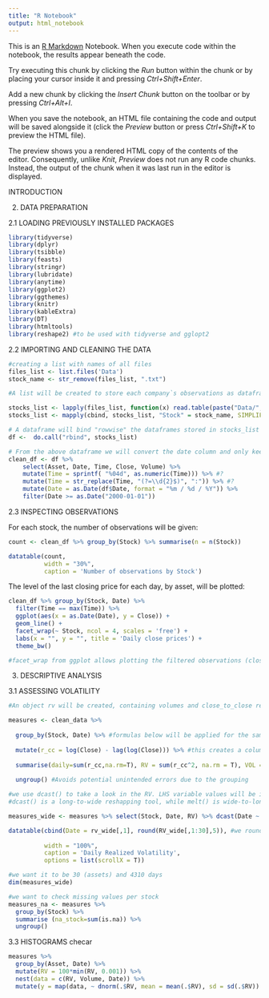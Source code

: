 ---
title: "R Notebook"
output: html_notebook
---

This is an [R Markdown](http://rmarkdown.rstudio.com) Notebook. When you execute code within the notebook, the results appear beneath the code. 

Try executing this chunk by clicking the *Run* button within the chunk or by placing your cursor inside it and pressing *Ctrl+Shift+Enter*. 


Add a new chunk by clicking the *Insert Chunk* button on the toolbar or by pressing *Ctrl+Alt+I*.

When you save the notebook, an HTML file containing the code and output will be saved alongside it (click the *Preview* button or press *Ctrl+Shift+K* to preview the HTML file).

The preview shows you a rendered HTML copy of the contents of the editor. Consequently, unlike *Knit*, *Preview* does not run any R code chunks. Instead, the output of the chunk when it was last run in the editor is displayed.

INTRODUCTION

2. DATA PREPARATION

2.1 LOADING PREVIOUSLY INSTALLED PACKAGES

```{r}
library(tidyverse)
library(dplyr)
library(tsibble)
library(feasts)
library(stringr)
library(lubridate)
library(anytime)
library(ggplot2)
library(ggthemes)
library(knitr)
library(kableExtra)
library(DT)
library(htmltools)
library(reshape2) #to be used with tidyverse and gglopt2
```

2.2 IMPORTING AND CLEANING THE DATA

```{r}

#creating a list with names of all files 
files_list <- list.files('Data')
stock_name <- str_remove(files_list, ".txt")

#A list will be created to store each company`s observations as dataframes 

stocks_list <- lapply(files_list, function(x) read.table(paste("Data/",x,sep = ""), header=T, sep = ",")) 
stocks_list <- mapply(cbind, stocks_list, "Stock" = stock_name, SIMPLIFY=F)

# A dataframe will bind "rowwise" the dataframes stored in stocks_list 
df <-  do.call("rbind", stocks_list)

# From the above dataframe we will convert the date column and only keep observations starting in 2000
clean_df <- df %>% 
    select(Asset, Date, Time, Close, Volume) %>%
    mutate(Time = sprintf( "%04d", as.numeric(Time))) %>% #?
    mutate(Time = str_replace(Time, "(?=\\d{2}$)", ":")) %>% #?
    mutate(Date = as.Date(df$Date, format = "%m / %d / %Y")) %>% 
    filter(Date >= as.Date("2000-01-01")) 

```

2.3 INSPECTING OBSERVATIONS

For each stock, the number of observations will be given:

```{R}
count <- clean_df %>% group_by(Stock) %>% summarise(n = n(Stock))

datatable(count, 
          width = "30%", 
          caption = 'Number of observations by Stock')
```

The level of the last closing price for each day, by asset, will be plotted:

```{R}
clean_df %>% group_by(Stock, Date) %>% 
  filter(Time == max(Time)) %>% 
  ggplot(aes(x = as.Date(Date), y = Close)) +
  geom_line() +
  facet_wrap(~ Stock, ncol = 4, scales = 'free') + 
  labs(x = "", y = "", title = 'Daily close prices') +
  theme_bw()

#facet_wrap from ggplot allows plotting the filtered observations (closing price evolving through the last minute of each day) in different graphs (one for each stock), with four columns per row

```
3. DESCRIPTIVE ANALYSIS

3.1 ASSESSING VOLATILITY
```{r}
#An object rv will be created, containing volumes and close_to_close returns

measures <- clean_data %>% 
  
  group_by(Stock, Date) %>% #formulas below will be applied for the same stock between dates 
  
  mutate(r_cc = log(Close) - lag(log(Close))) %>% #this creates a column where, for a stock at a certain minute of a day, the rate of change of the closing price with respect to that price in the previous minute is returned?
  
  summarise(daily=sum(r_cc,na.rm=T), RV = sum(r_cc^2, na.rm = T), VOL = sum(Volume)) %>% #for each stock and day we obtain three variables: daily, which is the accumulated closed-to-closed returns, RV, which is the accumulated SQUARED closed-to-closed returns, and VOL, which sums the volumes of the minutes of that day. 
  
  ungroup() #Avoids potential unintended errors due to the grouping

#we use dcast() to take a look in the RV. LHS variable values will be in rows. RHS variables values will become column names. fun.aggregate(value.var) will be cell values. datatable() is then a table made to contain values from dcast()
#dcast() is a long-to-wide reshapping tool, while melt() is wide-to-long

measures_wide <- measures %>% select(Stock, Date, RV) %>% dcast(Date ~ Stock, value.var = 'RV')

datatable(cbind(Date = rv_wide[,1], round(RV_wide[,1:30],5)), #we round the numbers to contain 5 digits
          
          width = "100%", 
          caption = 'Daily Realized Volatility',
          options = list(scrollX = T))

#we want it to be 30 (assets) and 4310 days
dim(measures_wide) 

#we want to check missing values per stock 
measures_na <- measures %>%
  group_by(Stock) %>%
  summarise (na_stock=sum(is.na)) %>%
  ungroup()
```

3.3 HISTOGRAMS checar

```{r}
measures %>% 
  group_by(Asset, Date) %>% 
  mutate(RV = 100*min(RV, 0.001)) %>%
  nest(data = c(RV, Volume, Date)) %>% 
  mutate(y = map(data, ~ dnorm(.$RV, mean = mean(.$RV), sd = sd(.$RV)) * 0.001 * sum(!is.na(.$RV)))) %>% 

```
